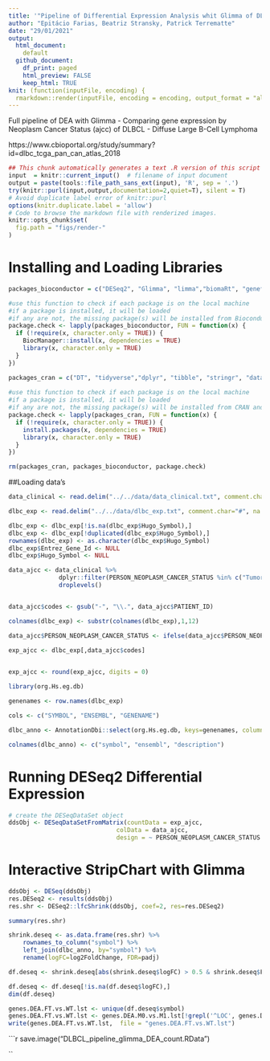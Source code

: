 ```yaml
---
title: '"Pipeline of Differential Expression Analysis whit Glimma of DLBCL data'
author: "Epitácio Farias, Beatriz Stransky, Patrick Terrematte"
date: "29/01/2021"
output: 
  html_document: 
    default
  github_document: 
    df_print: paged
    html_preview: FALSE
    keep_html: TRUE
knit: (function(inputFile, encoding) {
  rmarkdown::render(inputFile, encoding = encoding, output_format = "all") }) 
---
```


Full pipeline of DEA with Glimma - Comparing gene expression by Neoplasm Cancer Status (ajcc) of DLBCL - Diffuse Large B-Cell Lymphoma

https://www.cbioportal.org/study/summary?id=dlbc_tcga_pan_can_atlas_2018


```r
## This chunk automatically generates a text .R version of this script when running within knitr.
input  = knitr::current_input()  # filename of input document
output = paste(tools::file_path_sans_ext(input), 'R', sep = '.')
try(knitr::purl(input,output,documentation=2,quiet=T), silent = T)
# Avoid duplicate label error of knitr::purl
options(knitr.duplicate.label = 'allow')
# Code to browse the markdown file with renderized images.
knitr::opts_chunk$set(
  fig.path = "figs/render-"
)
```



# Installing and Loading Libraries            


```r
packages_bioconductor = c("DESeq2", "Glimma", "limma","biomaRt", "genefilter", "org.Hs.eg.db")

#use this function to check if each package is on the local machine
#if a package is installed, it will be loaded
#if any are not, the missing package(s) will be installed from Bioconductor and loaded
package.check <- lapply(packages_bioconductor, FUN = function(x) {
  if (!require(x, character.only = TRUE)) {
    BiocManager::install(x, dependencies = TRUE)
    library(x, character.only = TRUE)
  }
})

packages_cran = c("DT", "tidyverse","dplyr", "tibble", "stringr", "data.table", "genefilter", "ggrepel")
  
#use this function to check if each package is on the local machine
#if a package is installed, it will be loaded
#if any are not, the missing package(s) will be installed from CRAN and loaded
package.check <- lapply(packages_cran, FUN = function(x) {
  if (!require(x, character.only = TRUE)) {
    install.packages(x, dependencies = TRUE)
    library(x, character.only = TRUE)
  }
})

rm(packages_cran, packages_bioconductor, package.check)
```

##Loading data's

```r

data_clinical <- read.delim("../../data/data_clinical.txt", comment.char="#", na.strings=c("NA", ""))

dlbc_exp <- read.delim("../../data/dlbc_exp.txt", comment.char="#", na.strings=c("NA", ""))

dlbc_exp <- dlbc_exp[!is.na(dlbc_exp$Hugo_Symbol),]
dlbc_exp <- dlbc_exp[!duplicated(dlbc_exp$Hugo_Symbol),]
rownames(dlbc_exp) <- as.character(dlbc_exp$Hugo_Symbol)
dlbc_exp$Entrez_Gene_Id <- NULL
dlbc_exp$Hugo_Symbol <- NULL

```


```r

data_ajcc <- data_clinical %>% 
              dplyr::filter(PERSON_NEOPLASM_CANCER_STATUS %in% c("Tumor Free", "With Tumor")) %>% 
              droplevels()


data_ajcc$codes <- gsub("-", "\\.", data_ajcc$PATIENT_ID)

colnames(dlbc_exp) <- substr(colnames(dlbc_exp),1,12)

data_ajcc$PERSON_NEOPLASM_CANCER_STATUS <- ifelse(data_ajcc$PERSON_NEOPLASM_CANCER_STATUS =="With Tumor", "TP","NT")
  
exp_ajcc <- dlbc_exp[,data_ajcc$codes]


exp_ajcc <- round(exp_ajcc, digits = 0)
```

```r
library(org.Hs.eg.db)

genenames <- row.names(dlbc_exp)

cols <- c("SYMBOL", "ENSEMBL", "GENENAME")

dlbc_anno <- AnnotationDbi::select(org.Hs.eg.db, keys=genenames, columns=cols, keytype="SYMBOL")

colnames(dlbc_anno) <- c("symbol", "ensembl", "description")
```


# Running DESeq2 Differential Expression


```r

# create the DESeqDataSet object
ddsObj <- DESeqDataSetFromMatrix(countData = exp_ajcc,
                              colData = data_ajcc,
                              design = ~ PERSON_NEOPLASM_CANCER_STATUS )
```


# Interactive StripChart with Glimma
    
    
```r
ddsObj <- DESeq(ddsObj)
res.DESeq2 <- results(ddsObj)
res.shr <- DESeq2::lfcShrink(ddsObj, coef=2, res=res.DESeq2)

```


```r
summary(res.shr)

```

```r
shrink.deseq <- as.data.frame(res.shr) %>%
    rownames_to_column("symbol") %>% 
    left_join(dlbc_anno, by="symbol") %>% 
    rename(logFC=log2FoldChange, FDR=padj)
```


```r
df.deseq <- shrink.deseq[abs(shrink.deseq$logFC) > 0.5 & shrink.deseq$FDR < 0.1,]

df.deseq <- df.deseq[!is.na(df.deseq$logFC),]
dim(df.deseq)
```


```r
genes.DEA.FT.vs.WT.lst <- unique(df.deseq$symbol)
genes.DEA.FT.vs.WT.lst <- genes.DEA.M0.vs.M1.lst[!grepl('^LOC', genes.DEA.FT.vs.WT.lst)]
write(genes.DEA.FT.vs.WT.lst,  file = "genes.DEA.FT.vs.WT.lst")
```

```r

save.image("DLBCL_pipeline_glimma_DEA_count.RData")

``